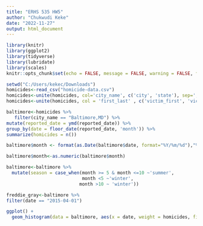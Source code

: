 ```yaml
---
title: "ERHS 535 HW5"
author: "Chukwudi Keke"
date: "2022-11-27"
output: html_document
---
```


```r
library(knitr)
library(ggplot2)
library(tidyverse)
library(lubridate)
library(scales)
knitr::opts_chunk$set(echo = FALSE, message = FALSE, warning = FALSE, fig.width = 12, fig.height = 4, tidy = TRUE)
```


```r
setwd("C:/Users/kekec/Downloads")
homicides<-read_csv("homicide-data.csv")
homicides<-unite(homicides, col='city_name', c('city', 'state'), sep=',') 
homicides<-unite(homicides, col = 'first_last' , c('victim_first', 'victim_last'), sep = ' ')
```

```r
baltimore<-homicides %>%
   filter(city_name == "Baltimore,MD") %>%
mutate(reported_date = ymd(reported_date)) %>%
group_by(date = floor_date(reported_date, 'month')) %>%
summarize(homicides = n())

baltimore$month <- format(as.Date(baltimore$date, format="%Y/%m/%d"),"%m")

baltimore$month<-as.numeric(baltimore$month)

baltimore<-baltimore %>%
  mutate(season = case_when(month >= 5 & month <=10 ~'summer',
                            month <5 ~'winter',
                           month >10 ~ 'winter'))
```

```r
freddie_gray<-baltimore %>%
filter(date == "2015-04-01")
```

```r
ggplot() + 
  geom_histogram(data = baltimore, aes(x = date, weight = homicides, fill = season), bins = 200, binwidth = 20)
```